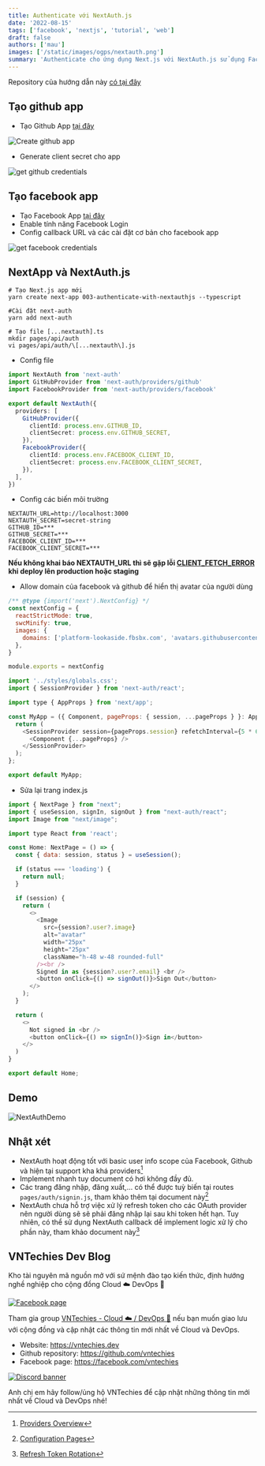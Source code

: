 ```yaml
---
title: Authenticate với NextAuth.js
date: '2022-08-15'
tags: ['facebook', 'nextjs', 'tutorial', 'web']
draft: false
authors: ['mau']
images: ['/static/images/ogps/nextauth.png']
summary: 'Authenticate cho ứng dụng Next.js với NextAuth.js sử dụng Facebook & Github làm OAuth provider'
---
```


<TOCInline toc={props.toc} asDisclosure />

Repository của hướng dẫn này [có tại đây](https://github.com/vntechies/003-authenticate-with-nextauthjs)

## Tạo github app

- Tạo Github App [tại đây](https://github.com/settings/apps)

![Create github app](/static/images/assets/github-create.png)

- Generate client secret cho app

![get github credentials](/static/images/assets/github-app.png)

## Tạo facebook app

- Tạo Facebook App [tại đây](https://developers.facebook.com/apps/create/)
- Enable tính năng Facebook Login
- Config callback URL và các cài đặt cơ bản cho facebook app

![get facebook credentials](/static/images/assets/facebook-app.png)

## NextApp và NextAuth.js

```shell:shell
# Tạo Next.js app mới
yarn create next-app 003-authenticate-with-nextauthjs --typescript

#Cài đặt next-auth
yarn add next-auth

# Tạo file [...nextauth].ts
mkdir pages/api/auth
vi pages/api/auth/\[...nextauth\].js
```

- Config file

```js:[...nextauth].ts
import NextAuth from 'next-auth'
import GitHubProvider from 'next-auth/providers/github'
import FacebookProvider from 'next-auth/providers/facebook'

export default NextAuth({
  providers: [
    GitHubProvider({
      clientId: process.env.GITHUB_ID,
      clientSecret: process.env.GITHUB_SECRET,
    }),
    FacebookProvider({
      clientId: process.env.FACEBOOK_CLIENT_ID,
      clientSecret: process.env.FACEBOOK_CLIENT_SECRET,
    }),
  ],
})
```

- Config các biến môi trường

```env:.env.local
NEXTAUTH_URL=http://localhost:3000
NEXTAUTH_SECRET=secret-string
GITHUB_ID=***
GITHUB_SECRET=***
FACEBOOK_CLIENT_ID=***
FACEBOOK_CLIENT_SECRET=***
```

**Nếu không khai báo NEXTAUTH_URL thì sẽ gặp lỗi [CLIENT_FETCH_ERROR](https://next-auth.js.org/errors#client_fetch_error) khi deploy lên production hoặc staging**

- Allow domain của facebook và github để hiển thị avatar của người dùng

```js:next.config.js
/** @type {import('next').NextConfig} */
const nextConfig = {
  reactStrictMode: true,
  swcMinify: true,
  images: {
    domains: ['platform-lookaside.fbsbx.com', 'avatars.githubusercontent.com'],
  },
}

module.exports = nextConfig
```

```js:pages/_app.js
import '../styles/globals.css';
import { SessionProvider } from 'next-auth/react';

import type { AppProps } from 'next/app';

const MyApp = ({ Component, pageProps: { session, ...pageProps } }: AppProps) => {
  return (
    <SessionProvider session={pageProps.session} refetchInterval={5 * 60}>
      <Component {...pageProps} />
    </SessionProvider>
  );
};

export default MyApp;
```

- Sửa lại trang index.js

```js:pages/index.js
import { NextPage } from "next";
import { useSession, signIn, signOut } from "next-auth/react";
import Image from "next/image";

import type React from 'react';

const Home: NextPage = () => {
  const { data: session, status } = useSession();

  if (status === 'loading') {
    return null;
  }

  if (session) {
    return (
      <>
        <Image
          src={session?.user?.image}
          alt="avatar"
          width="25px"
          height="25px"
          className="h-48 w-48 rounded-full"
        /><br />
        Signed in as {session?.user?.email} <br />
        <button onClick={() => signOut()}>Sign Out</button>
      </>
    );
  }

  return (
    <>
      Not signed in <br />
      <button onClick={() => signIn()}>Sign in</button>
    </>
  )
}

export default Home;
```

## Demo

![NextAuthDemo](/static/images/assets/next-auth-demo.png)

## Nhật xét

- NextAuth hoạt động tốt với basic user info scope của Facebook, Github và hiện tại support kha khá providers[^1]
- Implement nhanh tuy document có hơi không đầy đủ.
- Các trang đăng nhập, đăng xuất,... có thể được tuỳ biến tại routes `pages/auth/signin.js`, tham khảo thêm tại document này[^2]
- NextAuth chưa hỗ trợ việc xử lý refresh token cho các OAuth provider nên người dùng sẽ sẽ phải đăng nhập lại sau khi token hết hạn.
  Tuy nhiên, có thể sử dụng NextAuth callback dể implement logic xử lý cho phần này, tham khảo document này[^3]

[^1]: [Providers Overview](https://next-auth.js.org/providers/)
[^2]: [Configuration Pages](https://next-auth.js.org/configuration/pages)
[^3]: [Refresh Token Rotation](https://next-auth.js.org/tutorials/refresh-token-rotation)

## VNTechies Dev Blog

Kho tài nguyên mã nguồn mở với sứ mệnh đào tạo kiến thức, định hướng nghề nghiệp cho cộng đồng Cloud ☁️ DevOps 🚀

[![Facebook page](/static/images/default-ogp.png)](https://www.facebook.com/vntechies)

Tham gia group [VNTechies - Cloud ☁️ / DevOps 🚀](https://www.facebook.com/groups/acevntechies) nếu bạn muốn giao lưu với cộng đồng và cập nhật các thông tin mới nhất về Cloud và DevOps.

- Website: https://vntechies.dev
- Github repository: https://github.com/vntechies
- Facebook page: https://facebook.com/vntechies

[![Discord banner](https://images.viblo.asia/c8c4a473-c08d-45a3-be57-821781c1c256.png)](https://discord.com/invite/k2uDgd7NZ4)

Anh chị em hãy follow/ủng hộ VNTechies để cập nhật những thông tin mới nhất về Cloud và DevOps nhé!
